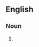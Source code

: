 {{also|Lawings}}

==English==

===Noun===
{{head|en|noun plural form}}

# {{plural of|lawing|lang=en}}